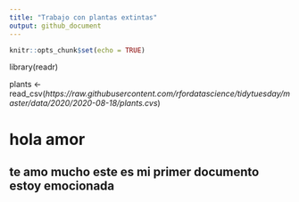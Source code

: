```yaml
---
title: "Trabajo con plantas extintas"
output: github_document
---
```


```r
knitr::opts_chunk$set(echo = TRUE)
```


 
library(readr)

plants <- read_csv(*https://raw.githubusercontent.com/rfordatascience/tidytuesday/master/data/2020/2020-08-18/plants.cvs*)

# hola amor 
## te amo mucho este es mi primer documento estoy emocionada


